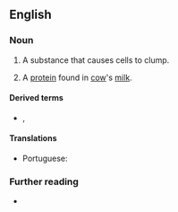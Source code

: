 ==English==

===Noun===
{{en-noun}}

# A substance that causes cells to clump.
# {{lb|en|specifically}} A [[protein]] found in [[cow]]'s [[milk]].

====Derived terms====
* {{l|en|haemagglutinin}}, {{l|en|hemagglutinin}}

====Translations====
{{trans-top|substance that causes cells to clump}}
* Portuguese: {{t|pt|aglutinina|f}}
{{trans-mid}}
{{trans-bottom}}

===Further reading===
* {{projectlink|pedia}}